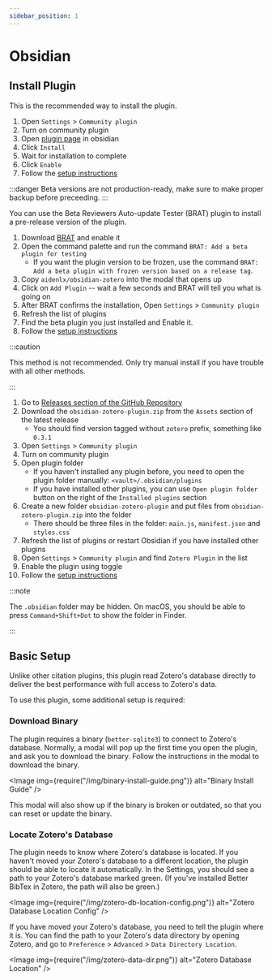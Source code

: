 ```yaml
---
sidebar_position: 1
---
```


# Obsidian


## Install Plugin

<Tabs defaultValue="brat">
  <TabItem value="obsidian"  label="via Obsidian">
    <ObAvailable />

This is the recommended way to install the plugin.

1. Open `Settings` > `Community plugin`
2. Turn on community plugin
3. Open [plugin page](https://obsidian.md/plugins?id=obsidian-zotero-plugin) in obsidian
4. Click `Install`
5. Wait for installation to complete
6. Click `Enable`
7. Follow the [setup instructions](#basic-setup)


  </TabItem>
  <TabItem value="brat" label="via BRAT">

:::danger
Beta versions are not production-ready, make sure to make proper
backup before preceeding.
:::

<BRATAvailable />

You can use the Beta Reviewers Auto-update Tester (BRAT) plugin to install a pre-release version of the plugin.

1. Download [BRAT](https://obsidian.md/plugins?id=obsidian42-brat) and enable it
2. Open the command palette and run the command `BRAT: Add a beta plugin for testing`
   - If you want the plugin version to be frozen, use the command `BRAT: Add a beta plugin with frozen version based on a release tag`.
3. Copy `aidenlx/obsidian-zotero` into the modal that opens up
4. Click on `Add Plugin` -- wait a few seconds and BRAT will tell you what is going on
5. After BRAT confirms the installation, Open `Settings` > `Community plugin`
6. Refresh the list of plugins
7. Find the beta plugin you just installed and Enable it.
8. Follow the [setup instructions](#basic-setup)


  </TabItem>
  <TabItem value="manual" label="Manual Install">

:::caution

This method is not recommended.
Only try manual install if you have trouble with all other methods.

:::

1. Go to [Releases section of the GitHub Repository](https://github.com/aidenlx/obsidian-zotero/releases)
2. Download the `obsidian-zotero-plugin.zip` from the `Assets` section of the latest release
   - You should find version tagged without `zotero` prefix, something like `0.3.1`
3. Open `Settings` > `Community plugin`
4. Turn on community plugin
5. Open plugin folder
    - If you haven't installed any plugin before, you need to open the plugin folder manually: `<vault>/.obsidian/plugins`
    - If you have installed other plugins, you can use `Open plugin folder` button on the right of the `Installed plugins` section
6. Create a new folder `obsidian-zotero-plugin` and put files from `obsidian-zotero-plugin.zip` into the folder
    - There should be three files in the folder: `main.js`, `manifest.json` and `styles.css`
7. Refresh the list of plugins or restart Obsidian if you have installed other plugins
8. Open `Settings` > `Community plugin` and find `Zotero Plugin` in the list
9. Enable the plugin using toggle
10. Follow the [setup instructions](#basic-setup)

:::note

The `.obsidian` folder may be hidden. On macOS, you should be able to press `Command+Shift+Dot` to show the folder in Finder.

:::

  </TabItem>
</Tabs>

## Basic Setup

Unlike other citation plugins, this plugin read Zotero's database directly to deliver the
best performance with full access to Zotero's data.

To use this plugin, some additional setup is required: 

### Download Binary

The plugin requires a binary (`better-sqlite3`) to connect to Zotero's database. Normally,
a modal will pop up the first time you open the plugin, and ask you to download the binary. Follow the instructions in the modal to download the binary.

<Image img={require("/img/binary-install-guide.png")} alt="Binary Install Guide" />

This modal will also show up if the binary is broken or outdated, so that you can reset or update the binary.

### Locate Zotero's Database

The plugin needs to know where Zotero's database is located. If you haven't moved your Zotero's database to a different location, the plugin should be able to locate it automatically. In the Settings, you should see a path to your Zotero's database marked green. (If you've installed Better BibTex in Zotero, the path will also be green.)

<Image img={require("/img/zotero-db-location-config.png")} alt="Zotero Database Location Config" />

If you have moved your Zotero's database, you need to tell the plugin where it is. You can find the path to your Zotero's data directory by opening Zotero, and go to `Preference` > `Advanced` > `Data Directory Location`. 

<Image img={require("/img/zotero-data-dir.png")} alt="Zotero Database Location" />

